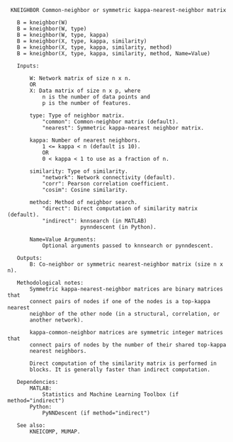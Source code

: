 ```
 KNEIGHBOR Common-neighbor or symmetric kappa-nearest-neighbor matrix

   B = kneighbor(W)
   B = kneighbor(W, type)
   B = kneighbor(W, type, kappa)
   B = kneighbor(X, type, kappa, similarity)
   B = kneighbor(X, type, kappa, similarity, method)
   B = kneighbor(X, type, kappa, similarity, method, Name=Value)

   Inputs:

       W: Network matrix of size n x n.
       OR
       X: Data matrix of size n x p, where
           n is the number of data points and
           p is the number of features.

       type: Type of neighbor matrix.
           "common": Common-neighbor matrix (default).
           "nearest": Symmetric kappa-nearest neighbor matrix.

       kappa: Number of nearest neighbors.
           1 <= kappa < n (default is 10).
           OR
           0 < kappa < 1 to use as a fraction of n.

       similarity: Type of similarity.
           "network": Network connectivity (default).
           "corr": Pearson correlation coefficient.
           "cosim": Cosine similarity.

       method: Method of neighbor search.
           "direct": Direct computation of similarity matrix (default).
           "indirect": knnsearch (in MATLAB)
                       pynndescent (in Python).

       Name=Value Arguments:
           Optional arguments passed to knnsearch or pynndescent.

   Outputs:
       B: Co-neighbor or symmetric nearest-neighbor matrix (size n x n).

   Methodological notes:
       Symmetric kappa-nearest-neighbor matrices are binary matrices that
       connect pairs of nodes if one of the nodes is a top-kappa nearest
       neighbor of the other node (in a structural, correlation, or
       another network).

       kappa-common-neighbor matrices are symmetric integer matrices that
       connect pairs of nodes by the number of their shared top-kappa
       nearest neighbors.
 
       Direct computation of the similarity matrix is performed in
       blocks. It is generally faster than indirect computation.

   Dependencies:
       MATLAB: 
           Statistics and Machine Learning Toolbox (if method="indirect")
       Python: 
           PyNNDescent (if method="indirect")

   See also:
       KNEICOMP, MUMAP.

```